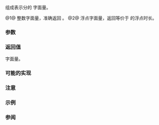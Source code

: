 {{cpp/title|n=literals::chrono_literals::|operator""min}}
{{cpp/chrono/duration/navbar}}
{{dcl begin}}
{{dcl header|chrono}}
{{dcl|num=1|since=c++14|
constexpr chrono::minutes
    operator""min( unsigned long long mins );
}}
{{dcl|num=2|since=c++14|
constexpr chrono::duration&lt;/* 未指明 */, ratio&lt;60,1&gt;&gt;
    operator""min( long double mins );
}}
{{dcl end}}

组成表示分的 {{lc|std::chrono::duration}} 字面量。

@1@ 整数字面量，准确返回 {{c|std::chrono::minutes(mins)}}。
@2@ 浮点字面量，返回等价于 {{lc|std::chrono::minutes}} 的浮点时长。

===参数===
{{par begin}}
{{par | minutes |分钟数}}
{{par end}}

===返回值===
{{lc|std::chrono::duration}} 字面量。

===可能的实现===
{{eq fun
|1=
constexpr std::chrono::minutes operator""min(unsigned long long m)
{
    return std::chrono::minutes(m);
}
constexpr std::chrono::duration&lt;long double,
                                std::ratio&lt;60,1&gt;&gt; operator""min(long double m)
{
    return std::chrono::duration&lt;long double, ratio&lt;60,1&gt;&gt; (m);
}
}}

===注意===
{{cpp/chrono/chrono_literals_namespace}}

===示例===
{{example
|code=
#include &lt;chrono&gt;
#include &lt;iostream&gt;

int main()
{
    using namespace std::chrono_literals;
    auto lesson = 45min;
    auto halfmin = 0.5min;
    std::cout &lt;&lt; "一堂课有 " &lt;&lt; lesson.count() &lt;&lt; " 分"
                 " (" &lt;&lt; lesson &lt;&lt; ")\n"
              &lt;&lt; "半分钟有 " &lt;&lt; halfmin.count() &lt;&lt; " 分"
                 " (" &lt;&lt; halfmin &lt;&lt; ")\n";
}
|output=
一堂课有 45 分 (45min)
半分钟有 0.5 分 (0.5min)
}}

===参阅===
{{dsc begin}}
{{dsc inc | cpp/chrono/duration/dsc constructor}}
{{dsc end}}

{{langlinks|de|en|es|fr|it|ja|pt|ru}}